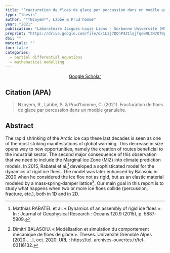 ```yaml
---
title: "Fracturation de floes de glace par percussion dans un modèle granulaire"
type: "thesis"
author: "**Nzoyem**, Labbé & Prud'homme"
year: "2021"
publication: "Laboratoire Jacques-Louis Lions - Sorbonne Université (MSc Thesis)"
preprint: "https://drive.google.com/file/d/1L2j7DQhP4Z1lqjfqew9LtN7K7DpXQMUA/view"
doi: ""
materials: ""
toc: false
categories:
  - partial differential equations
  - mathematical modelling
---
```


```{=html}
<center> <a href="https://scholar.google.com/citations?view_op=view_citation&hl=en&user=80GLOSUAAAAJ&citation_for_view=80GLOSUAAAAJ:u-x6o8ySG0sC" target="_blank" class="btn btn-primary rounded-pill"> Google Scholar </a> </center>
```


## Citation (APA)

> Nzoyem, R., Labbé, S. & Prud’homme, C. (2021). Fracturation de floes de glace par percussion dans un modèle granulaire.


## Abstract
The rapid shrinking of the Arctic ice cap these last decades is seen as one of the most striking manifestations of global warming. This decrease in size opens way to new opportunities, namely the creation of routes beneficial to the industrial sector. The second major consequence of this observation that we need to include the Marginal Ice Zone (MIZ) into climate prediction models. In 2015, Rabatel et al.[^1] developed a sophisticated model for the dynamics of rigid ice floes. The model was later enhanced by Balasoiu in 2020 when he considered the ice floe not as rigid, but as an elastic material modeled by a mass‐spring‐damper lattice[^2]. Our main goal in this report is to study what happens when two or more ice floes collide (percussion, fracture, etc.), both in 1D and in 2D.


[^1]: Matthias RABATEL et al. « Dynamics of an assembly of rigid ice floes ». In : Journal of Geophysical Research : Oceans 120.9 (2015), p. 5887‐5909.

[^2]: Dimitri BALASOIU. « Modélisation et simulation du comportement mécanique de floes
de glace ». Theses. Université Grenoble Alpes [2020‐....], oct. 2020. URL : https://tel. archives-ouvertes.fr/tel-03116132.